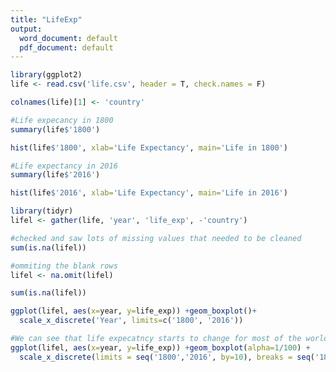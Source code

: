 ```yaml
---
title: "LifeExp"
output:
  word_document: default
  pdf_document: default
---
```


```r
library(ggplot2)
life <- read.csv('life.csv', header = T, check.names = F)
```


```r
colnames(life)[1] <- 'country'
```

```r
#Life expecancy in 1800
summary(life$'1800')
```

```r
hist(life$'1800', xlab='Life Expectancy', main='Life in 1800')
```



```r
#Life expectancy in 2016
summary(life$'2016')
```

```r
hist(life$'2016', xlab='Life Expectancy', main='Life in 2016')
```



```r
library(tidyr)
lifel <- gather(life, 'year', 'life_exp', -'country')
```


```r
#checked and saw lots of missing values that needed to be cleaned
sum(is.na(lifel))
```


```r
#ommiting the blank rows
lifel <- na.omit(lifel)
```


```r
sum(is.na(lifel))
```

```r
ggplot(lifel, aes(x=year, y=life_exp)) +geom_boxplot()+
  scale_x_discrete('Year', limits=c('1800', '2016'))
```

```r
#We can see that life expecatncy starts to change for most of the world in the 1920's
ggplot(lifel, aes(x=year, y=life_exp)) +geom_boxplot(alpha=1/100) +
  scale_x_discrete(limits = seq('1800','2016', by=10), breaks = seq('1800','2016', by=10))
```












